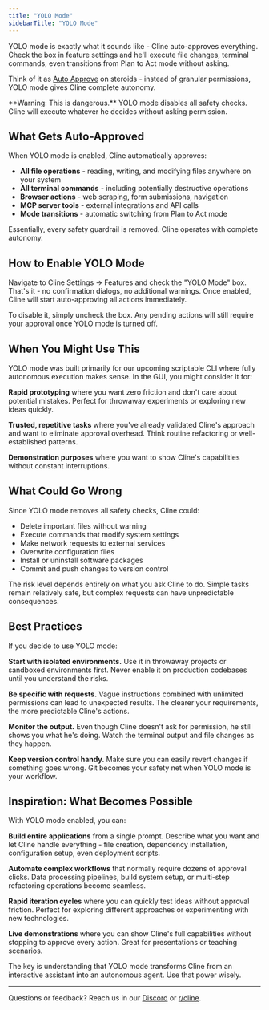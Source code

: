 ```yaml
---
title: "YOLO Mode"
sidebarTitle: "YOLO Mode"
---
```


YOLO mode is exactly what it sounds like - Cline auto-approves everything. Check the box in feature settings and he'll execute file changes, terminal commands, even transitions from Plan to Act mode without asking.

Think of it as [Auto Approve](/features/auto-approve) on steroids - instead of granular permissions, YOLO mode gives Cline complete autonomy.

<Note>
**Warning: This is dangerous.** YOLO mode disables all safety checks. Cline will execute whatever he decides without asking permission.
</Note>

## What Gets Auto-Approved

When YOLO mode is enabled, Cline automatically approves:

- **All file operations** - reading, writing, and modifying files anywhere on your system
- **All terminal commands** - including potentially destructive operations
- **Browser actions** - web scraping, form submissions, navigation
- **MCP server tools** - external integrations and API calls
- **Mode transitions** - automatic switching from Plan to Act mode

Essentially, every safety guardrail is removed. Cline operates with complete autonomy.

## How to Enable YOLO Mode

Navigate to Cline Settings → Features and check the "YOLO Mode" box. That's it - no confirmation dialogs, no additional warnings. Once enabled, Cline will start auto-approving all actions immediately.

To disable it, simply uncheck the box. Any pending actions will still require your approval once YOLO mode is turned off.

## When You Might Use This

YOLO mode was built primarily for our upcoming scriptable CLI where fully autonomous execution makes sense. In the GUI, you might consider it for:

**Rapid prototyping** where you want zero friction and don't care about potential mistakes. Perfect for throwaway experiments or exploring new ideas quickly.

**Trusted, repetitive tasks** where you've already validated Cline's approach and want to eliminate approval overhead. Think routine refactoring or well-established patterns.

**Demonstration purposes** where you want to show Cline's capabilities without constant interruptions.

## What Could Go Wrong

Since YOLO mode removes all safety checks, Cline could:

- Delete important files without warning
- Execute commands that modify system settings
- Make network requests to external services
- Overwrite configuration files
- Install or uninstall software packages
- Commit and push changes to version control

The risk level depends entirely on what you ask Cline to do. Simple tasks remain relatively safe, but complex requests can have unpredictable consequences.

## Best Practices

If you decide to use YOLO mode:

**Start with isolated environments.** Use it in throwaway projects or sandboxed environments first. Never enable it on production codebases until you understand the risks.

**Be specific with requests.** Vague instructions combined with unlimited permissions can lead to unexpected results. The clearer your requirements, the more predictable Cline's actions.

**Monitor the output.** Even though Cline doesn't ask for permission, he still shows you what he's doing. Watch the terminal output and file changes as they happen.

**Keep version control handy.** Make sure you can easily revert changes if something goes wrong. Git becomes your safety net when YOLO mode is your workflow.

## Inspiration: What Becomes Possible

With YOLO mode enabled, you can:

**Build entire applications** from a single prompt. Describe what you want and let Cline handle everything - file creation, dependency installation, configuration setup, even deployment scripts.

**Automate complex workflows** that normally require dozens of approval clicks. Data processing pipelines, build system setup, or multi-step refactoring operations become seamless.

**Rapid iteration cycles** where you can quickly test ideas without approval friction. Perfect for exploring different approaches or experimenting with new technologies.

**Live demonstrations** where you can show Cline's full capabilities without stopping to approve every action. Great for presentations or teaching scenarios.

The key is understanding that YOLO mode transforms Cline from an interactive assistant into an autonomous agent. Use that power wisely.

---

Questions or feedback? Reach us in our [Discord](https://discord.gg/cline) or [r/cline](https://reddit.com/r/cline).
